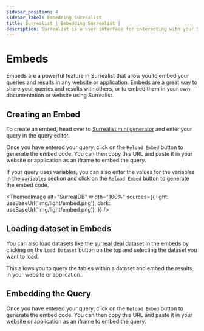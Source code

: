 ```yaml
---
sidebar_position: 4
sidebar_label: Embedding Surrealist
title: Surrealist | Embedding Surrealist |  
description: Surrealist is a user interface for interacting with your SurrealDB database visually. It enables you to seamlessly connect to any SurrealDB instance, allowing you to execute queries, explore your tables, design your schemas, and much more.
---
```



# Embeds

Embeds are a powerful feature in Surrealist that allow you to embed your queries and results in any website or application. Embeds are a great way to share your queries and results with others, or to embed them in your own documentation or website using Surrealist.

## Creating an Embed

To create an embed, head over to [Surrealist mini generator](https://surrealist.app/embed/new) and enter your query in the query editor.

Once you have entered your query, click on the `Reload Embed` button to generate the embed code. You can then copy this URL and paste it in your website or application as an iframe to embed the query.

If your query uses variables, you can also enter the values for the variables in the `Variables` section and click on the `Reload Embed` button to generate the embed code.


<ThemedImage
  alt="SurrealDB"
  width="100%"
  sources={{
    light: useBaseUrl('img/light/embed.png'),
    dark: useBaseUrl('img/light/embed.png'),
  }}
/>


## Loading dataset in Embeds

You can also load datasets like the [surreal deal dataset](/docs/surrealdb/surrealql/demo#surreal-deal---deals-so-good-its-surreal) in the embeds by clicking on the `Load Dataset` button on the top and selecting the dataset you want to load. 

This allows you to query the tables within a dataset and embed the results in your website or application.

## Embedding the Query

Once you have entered your query, click on the `Reload Embed` button to generate the embed code. You can then copy this URL and paste it in your website or application as an iframe to embed the query.
